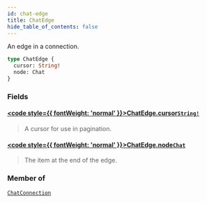 ```yaml
---
id: chat-edge
title: ChatEdge
hide_table_of_contents: false
---
```








An edge in a connection.

```graphql
type ChatEdge {
  cursor: String!
  node: Chat
}
```


### Fields

#### [<code style={{ fontWeight: 'normal' }}>ChatEdge.<b>cursor</b></code>](#)<Bullet />[`String!`](/api/graphql/documentation/scalars/string) <Badge class="secondary" text="non-null"/> <Badge class="secondary" text="scalar"/>
> A cursor for use in pagination.
> 

#### [<code style={{ fontWeight: 'normal' }}>ChatEdge.<b>node</b></code>](#)<Bullet />[`Chat`](/api/graphql/documentation/objects/chat) <Badge class="secondary" text="object"/>
> The item at the end of the edge.
> 



### Member of

[`ChatConnection`](/api/graphql/documentation/objects/chat-connection)  <Badge class="secondary" text="object"/>



